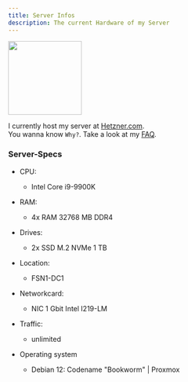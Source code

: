 ```yaml
---
title: Server Infos
description: The current Hardware of my Server
---
```


[<img src="https://www.hetzner.com/_resources/themes/hetzner/images/logo/hetzner-logo.svg?m=1713188202" width="150px" hight="auto"></img>](https://hetzner.com)

I currently host my server at [Hetzner.com](https://hetzner.com). <br/>
You wanna know `Why?`. Take a look at my [FAQ](/getting-started/2-faq).

### Server-Specs

- CPU:

  - Intel Core i9-9900K

- RAM:

  - 4x RAM 32768 MB DDR4

- Drives:

  - 2x SSD M.2 NVMe 1 TB

- Location:

  - FSN1-DC1

- Networkcard:

  - NIC 1 Gbit Intel I219-LM

- Traffic:

  - unlimited

- Operating system
  - Debian 12: Codename "Bookworm" | Proxmox
